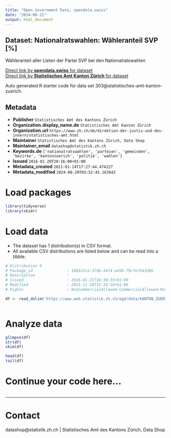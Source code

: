 ```yaml
---
title: "Open Government Data, opendata.swiss"
date: "2024-08-21"
output: html_document
---
```


## Dataset: Nationalratswahlen: Wähleranteil SVP [%]

Wähleranteil aller Listen der Partei SVP bei den Nationalratswahlen

[Direct link by **opendata.swiss** for dataset](https://opendata.swiss/de/dataset/nrw-wahleranteil-svp)<br>
[Direct link by **Statistisches Amt Kanton Zürich** for dataset](https://www.zh.ch/de/politik-staat/gemeinden/gemeindeportraet.html)

Auto generated R starter code for data set 303@statistisches-amt-kanton-zuerich.

## Metadata

- **Publisher** `Statistisches Amt des Kantons Zürich`
- **Organization.display_name.de** `Statistisches Amt Kanton Zürich`
- **Organization.url** `https://www.zh.ch/de/direktion-der-justiz-und-des-innern/statistisches-amt.html`
- **Maintainer** `Statistisches Amt des Kantons Zürich, Data Shop`
- **Maintainer_email** `datashop@statistik.zh.ch`
- **Keywords.de** `['nationalratswahlen', 'parteien', 'gemeinden', 'bezirke', 'kantonzuerich', 'politik', 'wahlen']`
- **Issued** `2016-01-20T20:16:00+01:00`
- **Metadata_created** `2021-01-14T17:27:44.474227`
- **Metadata_modified** `2024-08-20T03:52:45.163642`


# Load packages

```r

library(tidyverse)
library(skimr)

```

# Load data

-   The dataset has 1 distribution(s) in CSV format.
-   All available CSV distributions are listed below and can be read into a tibble.

```r

# Distribution 0
# Package_id               : 18b322ce-37db-4474-a458-79cfe7543d9b
# Description              : 
# Issued                   : 2016-01-21T16:30:35+01:00
# Modified                 : 2023-11-28T15:34:16+01:00
# Rights                   : NonCommercialAllowed-CommercialAllowed-ReferenceRequired

df <- read_delim('https://www.web.statistik.zh.ch/ogd/data/KANTON_ZUERICH_125.csv')



```

# Analyze data

```r

glimpse(df)
str(df)
skim(df)

head(df)
tail(df)

```

# Continue your code here...

```r

```

------------------------------------------------------------------------

# Contact

datashop@statistik.zh.ch | Statistisches Amt des Kantons Zürich, Data Shop
